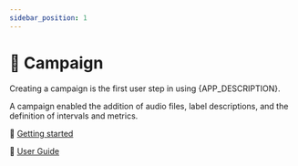 ```yaml
---
sidebar_position: 1
---
```



# 📣 Campaign

Creating a campaign is the first user step in using {APP_DESCRIPTION}.

A campaign enabled the addition of audio files, label descriptions, and the
definition of intervals and metrics.

🏃 [Getting started](./getting-started)

📖 [User Guide](./user-guide)

